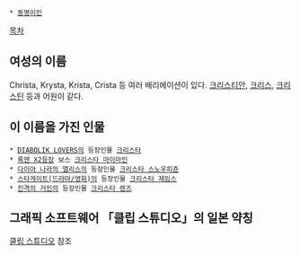  * [[동명이인]]

[[목차]]
== 여성의 이름 ==
Christa, Krysta, Krista, Crista 등 여러 배리에이션이 있다. [[크리스티안]], [[크리스]], [[크리스틴]] 등과 어원이 같다.

== 이 이름을 가진 인물 ==
 * [[DIABOLIK LOVERS]]의 등장인물 [[크리스타(DIABOLIK LOVERS)|크리스타]]
 * [[록맨 X2]]등장 보스 [[크리스타 마이마인]]
 * [[다이아 나라의 앨리스]]의 등장인물 [[크리스타 스노우피죤]]
 * [[스타게이트(드라마/영화)]]의 등장인물 [[크리스타 제임스]]
 * [[진격의 거인]]의 등장인물 [[크리스타 렌즈]]

== 그래픽 소프트웨어 「클립 스튜디오」의 일본 약칭 ==
[[클립 스튜디오]] 참조

